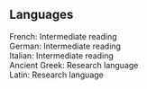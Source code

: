 ## Languages   
French: Intermediate reading  
German: Intermediate reading  
Italian: Intermediate reading  
Ancient Greek: Research language  
Latin: Research language 